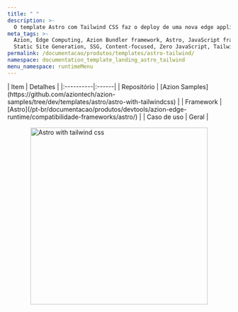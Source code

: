 ```yaml
---
title: " "
description: >-
  O template Astro com Tailwind CSS faz o deploy de uma nova edge application baseada em Astro trabalhando com Tailwind CSS.
meta_tags: >-
  Azion, Edge Computing, Azion Bundler framework, Astro, JavaScript frameworks,
  Static Site Generation, SSG, Content-focused, Zero JavaScript, Tailwind
permalink: /documentacao/produtos/templates/astro-tailwind/
namespace: documentation_template_landing_astro_tailwind
menu_namespace: runtimeMenu
---
```




<div class="[&_.flex.flex-col]:!gap-4 [&_.flex.flex-col]:md:!gap-8 [&_.flex.flex-col]:2xl:!gap-16">
  <HeroHome
    title="Astro com Tailwind"
    description="O template Astro com Tailwind CSS faz o deploy de uma nova edge application baseada em Astro trabalhando com Tailwind CSS."
    logos={[]}
    buttons={[
      { label: "Deploy template", link: "https://console.azion.com/create/astro/astro-with-tailwind", outlined: false },
      { label: "Ver demo", link: "https://xmk31ia1xh.map.azionedge.net/", severity: "secondary" }
    ]}
  />
</div>

<div style="display: flex; gap: 1rem; align-items: center; flex-direction: row; flex-wrap: wrap;">
  <div style="flex: 1; min-width: 300px;">
    | Item | Detalhes |
    |:----------|:------|
    | Repositório | [Azion Samples](https://github.com/aziontech/azion-samples/tree/dev/templates/astro/astro-with-tailwindcss) |
    | Framework | [Astro](/pt-br/documentacao/produtos/devtools/azion-edge-runtime/compatibilidade-frameworks/astro/) |
    | Caso de uso | Geral |
  </div>
  <div style="display: flex; justify-content: center; align-items: center; flex: 1; min-width: 300px;">
    <img src="/assets/docs/images/uploads/template-showcase/astro/astro-tailwind.png" width="400" alt="Astro with tailwind css" style="max-width: 100%; height: auto;" />
  </div>
</div>
